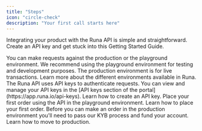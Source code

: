 ```yaml
---
title: "Steps"
icon: "circle-check"
description: "Your first call starts here"
---
```


Integrating your product with the Runa API is simple and straightforward. Create an API key and get stuck into this Getting Started Guide.

<Steps>
  <Step title="Choose an environment">
    You can make requests against the production or the playground environment.
    We recommend using the playground environment for testing and development
    purposes. The production environment is for live transactions.
    <Card
      horizontal
      title="Environments"
      icon="tree"
      href="/getting-started/environments"
    >
      Learn more about the different environments available in Runa.
    </Card>
  </Step>
  <Step title="Create an API key">
    The Runa API uses API keys to authenticate requests. You can view and manage
    your API keys in the [API keys section of the
    portal](https://app.runa.io/api-keys).
    <Card
      horizontal
      title="Creating an API key"
      icon="key"
      href="/getting-started/api-key"
    >
      Learn how to create an API key.
    </Card>
  </Step>
  <Step title="Make your first playground order">
    Place your first order using the API in the playground environment.
    <Card
      horizontal
      title="Making your first order"
      icon="paper-plane-top"
      href="/getting-started/first-order/which-mode"
    >
      Learn how to place your first order.
    </Card>
  </Step>
  <Step title="Moving to production">
    Before you can make an order in the production environment you'll need to
    pass our KYB process and fund your account.
    <Card
      horizontal
      title="Moving to production"
      icon="hexagon-check"
      href="/getting-started/production"
    >
      Learn how to move to production.
    </Card>
  </Step>
</Steps>
